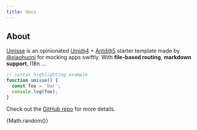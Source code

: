 ```yaml
---
title: docs
---
```



<div>
  <Icon
    icon="grommet-icons:contact"
    style={{
      fontSize: '56px',
      margin: '0 8px',
    }}
  />
  <h2>About</h2>
</div>

[Umisse](https://github.com/xiaohuoni/umisse) is an opinionated [Umi@4](https://github.com/umijs/umi) + [Antd@5](https://github.com/ant-design/ant-design) starter template made by [@xiaohuoni](https://github.com/xiaohuoni) for mocking apps swiftly. With **file-based routing**, **markdown support**, I18n ...

```js
// syntax highlighting example
function umisse() {
  const foo = 'bar';
  console.log(foo);
}
```

Check out the [GitHub repo](https://github.com/xiaohuoni/umisse) for more details.

<p>{Math.random()}</p>
